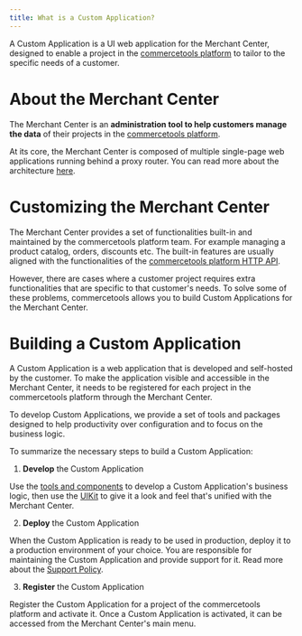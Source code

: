 ```yaml
---
title: What is a Custom Application?
---
```


<Subtitle>

A Custom Application is a UI web application for the Merchant Center, designed to enable a project in the [commercetools platform](https://commercetools.com/) to tailor to the specific needs of a customer.

</Subtitle>

# About the Merchant Center

The Merchant Center is an **administration tool to help customers manage the data** of their projects in the [commercetools platform](https://commercetools.com/).

At its core, the Merchant Center is composed of multiple single-page web applications running behind a proxy router. You can read more about the architecture [here](/main-concepts/architecture).

# Customizing the Merchant Center

The Merchant Center provides a set of functionalities built-in and maintained by the commercetools platform team. For example managing a product catalog, orders, discounts etc.
The built-in features are usually aligned with the functionalities of the [commercetools platform HTTP API](https://docs.commercetools.com/api).

However, there are cases where a customer project requires extra functionalities that are specific to that customer's needs.
To solve some of these problems, commercetools allows you to build Custom Applications for the Merchant Center.

# Building a Custom Application

A Custom Application is a web application that is developed and self-hosted by the customer. To make the application visible and accessible in the Merchant Center, it needs to be registered for each project in the commercetools platform through the Merchant Center.

To develop Custom Applications, we provide a set of tools and packages designed to help productivity over configuration and to focus on the business logic.

To summarize the necessary steps to build a Custom Application:

1. **Develop** the Custom Application

  Use the [tools and components](/getting-started/tooling) to develop a Custom Application's business logic, then use the [UIKit](https://github.com/commercetools/ui-kit) to give it a look and feel that's unified with the Merchant Center.

2. **Deploy** the Custom Application

  When the Custom Application is ready to be used in production, deploy it to a production environment of your choice. You are responsible for maintaining the Custom Application and provide support for it. Read more about the [Support Policy](/support-policy).

3. **Register** the Custom Application

  Register the Custom Application for a project of the commercetools platform and activate it. Once a Custom Application is activated, it can be accessed from the Merchant Center's main menu.
